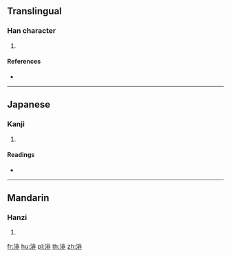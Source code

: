 {{character info/new}}
==Translingual==

===Han character===
{{Han char|rn=85|rad=水|as=08|sn=11|four=|canj=ELMY}}

# {{defn|Han|sort=水08}}

====References====
* {{Han ref|kx=0633.360|dkj=17733|hdz=31647.040|uh=6E04|ud=28164}}

----

==Japanese==

===Kanji===
{{ja-kanji|grade=|rs=水08}}

# {{defn|lang=ja|sort=水08}}

====Readings====
* {{ja-readings|on=[[ひ]] (hi)|kun=}}

----

==Mandarin==

===Hanzi===
{{cmn-hanzi|pin=[[fēi]] ([[fei1]]), [[qìng]] ([[qing4]])|wg=fei<sup>1</sup>, ch'ing<sup>4</sup>}}

# {{defn|lang=cmn|sort=水08}}

[[fr:渄]]
[[hu:渄]]
[[pl:渄]]
[[th:渄]]
[[zh:渄]]